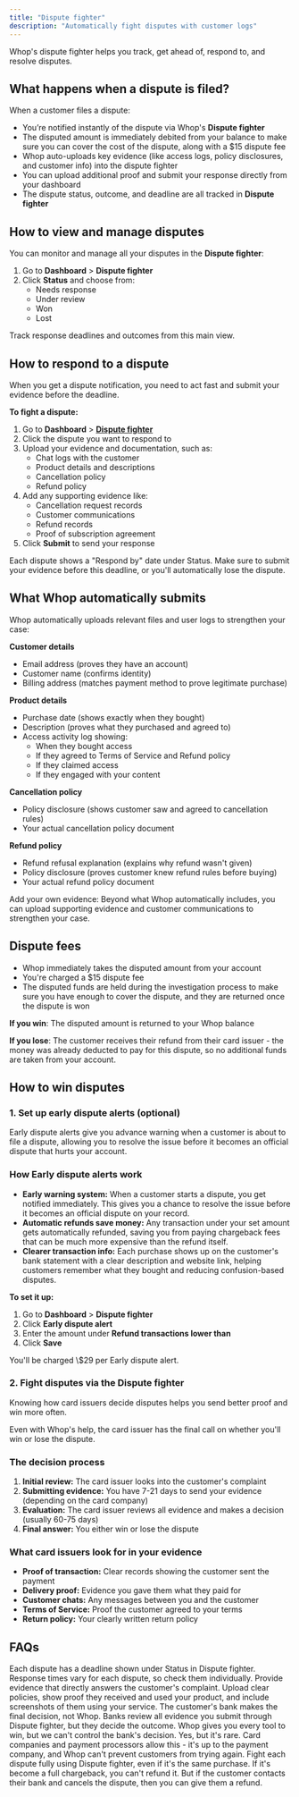 ```yaml
---
title: "Dispute fighter"
description: "Automatically fight disputes with customer logs"
---
```


Whop's dispute fighter helps you track, get ahead of, respond to, and resolve disputes.

## What happens when a dispute is filed?

When a customer files a dispute:

- You’re notified instantly of the dispute via Whop's **Dispute fighter**
- The disputed amount is immediately debited from your balance to make sure you can cover the cost of the dispute, along with a \$15 dispute fee
- Whop auto-uploads key evidence (like access logs, policy disclosures, and customer info) into the dispute fighter
- You can upload additional proof and submit your response directly from your dashboard
- The dispute status, outcome, and deadline are all tracked in **Dispute fighter**

## How to view and manage disputes

You can monitor and manage all your disputes in the **Dispute fighter**:

1. Go to **Dashboard** \> **Dispute fighter**
2. Click **Status** and choose from:
   - Needs response
   - Under review
   - Won
   - Lost

Track response deadlines and outcomes from this main view.

## How to respond to a dispute

When you get a dispute notification, you need to act fast and submit your evidence before the deadline.

**To fight a dispute:**

1. Go to **Dashboard** \> [**Dispute fighter**](https://whop.com/dashboard/disputes/)
2. Click the dispute you want to respond to
3. Upload your evidence and documentation, such as:
   - Chat logs with the customer
   - Product details and descriptions
   - Cancellation policy
   - Refund policy
4. Add any supporting evidence like:
   - Cancellation request records
   - Customer communications
   - Refund records
   - Proof of subscription agreement
5. Click **Submit** to send your response

<Warning>
  Each dispute shows a "Respond by" date under Status. Make sure to submit your evidence before this deadline, or you'll automatically lose the dispute.
</Warning>

## What Whop automatically submits

Whop automatically uploads relevant files and user logs to strengthen your case:

**Customer details**

- Email address (proves they have an account)
- Customer name (confirms identity)
- Billing address (matches payment method to prove legitimate purchase)

**Product details**

- Purchase date (shows exactly when they bought)
- Description (proves what they purchased and agreed to)
- Access activity log showing:
  - When they bought access
  - If they agreed to Terms of Service and Refund policy
  - If they claimed access
  - If they engaged with your content

**Cancellation policy**

- Policy disclosure (shows customer saw and agreed to cancellation rules)
- Your actual cancellation policy document

**Refund policy**

- Refund refusal explanation (explains why refund wasn't given)
- Policy disclosure (proves customer knew refund rules before buying)
- Your actual refund policy document

<Tip>
  Add your own evidence: Beyond what Whop automatically includes, you can upload supporting evidence and customer communications to strengthen your case.
</Tip>

## Dispute fees

- Whop immediately takes the disputed amount from your account
- You're charged a \$15 dispute fee
- The disputed funds are held during the investigation process to make sure you have enough to cover the dispute, and they are returned once the dispute is won 

**If you win**: The disputed amount is returned to your Whop balance

**If you lose**: The customer receives their refund from their card issuer - the money was already deducted to pay for this dispute, so no additional funds are taken from your account. 

## How to win disputes

### 1. Set up early dispute alerts (optional)

Early dispute alerts give you advance warning when a customer is about to file a dispute, allowing you to resolve the issue before it becomes an official dispute that hurts your account.

### How Early dispute alerts work

- **Early warning system:** When a customer starts a dispute, you get notified immediately. This gives you a chance to resolve the issue before it becomes an official dispute on your record.
- **Automatic refunds save money:** Any transaction under your set amount gets automatically refunded, saving you from paying chargeback fees that can be much more expensive than the refund itself.
- **Clearer transaction info:** Each purchase shows up on the customer's bank statement with a clear description and website link, helping customers remember what they bought and reducing confusion-based disputes.

**To set it up:**

1. Go to **Dashboard** \> **Dispute fighter**
2. Click **Early dispute alert**
3. Enter the amount under **Refund transactions lower than**
4. Click **Save**

<Warning>
  You'll be charged \$29 per Early dispute alert.
</Warning>

### 2. Fight disputes via the Dispute fighter 

Knowing how card issuers decide disputes helps you send better proof and win more often.

<Warning>
  Even with Whop's help, the card issuer has the final call on whether you'll win or lose the dispute.
</Warning>

### The decision process

1. **Initial review:** The card issuer looks into the customer's complaint
2. **Submitting evidence:** You have 7-21 days to send your evidence (depending on the card company)
3. **Evaluation:** The card issuer reviews all evidence and makes a decision (usually 60-75 days)
4. **Final answer:** You either win or lose the dispute

### What card issuers look for in your evidence

- **Proof of transaction:** Clear records showing the customer sent the payment
- **Delivery proof:** Evidence you gave them what they paid for
- **Customer chats:** Any messages between you and the customer
- **Terms of Service:** Proof the customer agreed to your terms
- **Return policy:** Your clearly written return policy

## FAQs

<AccordionGroup>
  <Accordion title="How long do I have to respond to a dispute?">
    Each dispute has a deadline shown under Status in Dispute fighter. Response times vary for each dispute, so check them individually.
  </Accordion>
  <Accordion title="How do I increase my chances of winning?">
    Provide evidence that directly answers the customer's complaint. Upload clear policies, show proof they received and used your product, and include screenshots of them using your service.
  </Accordion>
  <Accordion title="Why did I lose a dispute?">
    The customer's bank makes the final decision, not Whop. Banks review all evidence you submit through Dispute fighter, but they decide the outcome. Whop gives you every tool to win, but we can't control the bank's decision.
  </Accordion>
  <Accordion title="Can a customer dispute the same payment multiple times?">
    Yes, but it's rare. Card companies and payment processors allow this - it's up to the payment company, and Whop can't prevent customers from trying again. Fight each dispute fully using Dispute fighter, even if it's the same purchase.
  </Accordion>
  <Accordion title="Can I refund a disputed payment?">
    If it's become a full chargeback, you can't refund it. But if the customer contacts their bank and cancels the dispute, then you can give them a refund.
  </Accordion>
</AccordionGroup>

